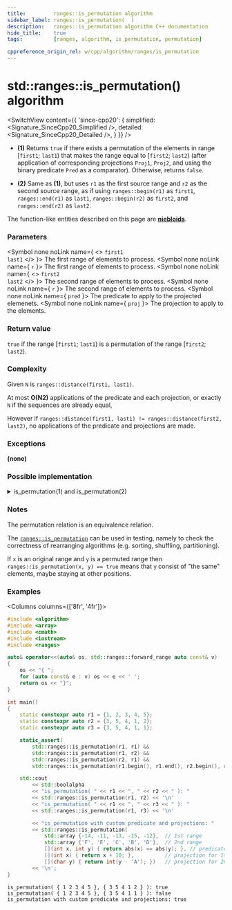 ```yaml
---
title:         ranges::is_permutation algorithm
sidebar_label: ranges::is_permutation(  )
description:   ranges::is_permutation algorithm C++ documentation
hide_title:    true
tags:          [ranges, algorithm, is_permutation, permutation]

cppreference_origin_rel: w/cpp/algorithm/ranges/is_permutation
---
```




<!-- Terms -->

<!----------------- Codes ---------------------->


# std::ranges::is_permutation() algorithm

<SwitchView content={{
	'since-cpp20': {
		simplified:	<Signature_SinceCpp20_Simplified />,
		detailed:	<Signature_SinceCpp20_Detailed />,
	}
}} />

- **(1)** Returns `true` if there exists a permutation of the elements in range [`first1`; `last1`)
  that makes the range equal to [`first2`; `last2`) (after application of corresponding projections `Proj1`, `Proj2`,
  and using the binary predicate `Pred` as a comparator).
  Otherwise, returns `false`.

- **(2)** Same as **(1)**, but uses `r1` as the first source range and `r2` as the second source range, as if using `ranges::begin(r1)` as `first1`, `ranges::end(r1)` as `last1`, `ranges::begin(r2)` as `first2`, and `ranges::end(r2)` as `last2`.

The function-like entities described on this page are [**niebloids**](#).

### Parameters

<SymbolTable>

  <Symbol none noLink name={ <> <code>first1</code> <br/> <code>last1</code> </> }>
    The first range of elements to process.
  </Symbol>
  <Symbol none noLink name={ <code>r</code> }>
    The first range of elements to process.
  </Symbol>
  <Symbol none noLink name={ <> <code>first2</code> <br/> <code>last2</code> </> }>
    The second range of elements to process.
  </Symbol>
  <Symbol none noLink name={ <code>r</code> }>
    The second range of elements to process.
  </Symbol>
  <Symbol none noLink name={ <code>pred</code> }>
    The predicate to apply to the projected elemenets.
  </Symbol>
  <Symbol none noLink name={ <code>proj</code> }>
    The projection to apply to the elements.
  </Symbol>

</SymbolTable>

### Return value

`true` if the range [`first1`; `last1`) is a permutation of the range [`first2`; `last2`).

### Complexity

Given `N` is `ranges::distance(first1, last1)`.

At most **O(N2)** applications of the predicate and each projection, or exactly `N` if the sequences are already equal,

However if `ranges::distance(first1, last1) != ranges::distance(first2, last2)`, no applications of the predicate and projections are made.


### Exceptions

**(none)**

### Possible implementation

<details>
<summary>is_permutation(1) and is_permutation(2)</summary>

```cpp
struct is_permutation_fn
{
    template<std::forward_iterator I1, std::sentinel_for<I1> S1,
             std::forward_iterator I2, std::sentinel_for<I2> S2,
             class Proj1 = std::identity, class Proj2 = std::identity,
             std::indirect_equivalence_relation<std::projected<I1, Proj1>,
                                                std::projected<I2, Proj2>>
                                                    Pred = ranges::equal_to>
    constexpr bool operator()(I1 first1, S1 last1, I2 first2, S2 last2,
                              Pred pred = {}, Proj1 proj1 = {}, Proj2 proj2 = {}) const
    {
        // skip common prefix
        auto ret = std::ranges::mismatch(first1, last1, first2, last2,
                                         std::ref(pred), std::ref(proj1), std::ref(proj2));
        first1 = ret.in1, first2 = ret.in2;

        // iterate over the rest, counting how many times each element
        // from [first1, last1) appears in [first2, last2)
        for (auto i {first1}; i != last1; ++i)
        {
            const auto i_proj {std::invoke(proj1, *i)};
            auto i_cmp = [&]<typename T>(T&& t)
            {
                return std::invoke(pred, i_proj, std::forward<T>(t));
            };

            if (i != ranges::find_if(first1, i, i_cmp, proj1))
                continue; // this *i has been checked

            if (const auto m {ranges::count_if(first2, last2, i_cmp, proj2)};
                m == 0 or m != ranges::count_if(i, last1, i_cmp, proj1))
                return false;
        }
        return true;
    }

    template<ranges::forward_range R1, ranges::forward_range R2,
             class Proj1 = std::identity, class Proj2 = std::identity,
             std::indirect_equivalence_relation<std::projected<ranges::iterator_t<R1>, Proj1>,
                                                std::projected<ranges::iterator_t<R2>, Proj2>>
                                                    Pred = ranges::equal_to>
    constexpr bool operator()(R1&& r1, R2&& r2, Pred pred = {},
                              Proj1 proj1 = {}, Proj2 proj2 = {}) const
    {
    return (*this)(ranges::begin(r1), ranges::end(r1),
                   ranges::begin(r2), ranges::end(r2),
                   std::move(pred), std::move(proj1), std::move(proj2));
    }
};

inline constexpr is_permutation_fn is_permutation {};
```

</details>

### Notes

The permutation relation is an equivalence relation.

The [`ranges::is_permutation`](#) can be used in testing, namely to check the correctness of rearranging algorithms (e.g. sorting, shuffling, partitioning).

If `x` is an original range and `y` is a permuted range then `ranges::is_permutation(x, y) == true` means that `y` consist of "the same" elements, maybe staying at other positions.

### Examples

<Columns columns={['8fr', '4fr']}>
<div>

```cpp title='Main.cpp' showLineNumbers
#include <algorithm>
#include <array>
#include <cmath>
#include <iostream>
#include <ranges>

auto& operator<<(auto& os, std::ranges::forward_range auto const& v)
{
    os << "{ ";
    for (auto const& e : v) os << e << ' ';
    return os << "}";
}

int main()
{
    static constexpr auto r1 = {1, 2, 3, 4, 5};
    static constexpr auto r2 = {3, 5, 4, 1, 2};
    static constexpr auto r3 = {3, 5, 4, 1, 1};

    static_assert(
        std::ranges::is_permutation(r1, r1) &&
        std::ranges::is_permutation(r1, r2) &&
        std::ranges::is_permutation(r2, r1) &&
        std::ranges::is_permutation(r1.begin(), r1.end(), r2.begin(), r2.end()));

    std::cout
        << std::boolalpha
        << "is_permutation( " << r1 << ", " << r2 << " ): "
        << std::ranges::is_permutation(r1, r2) << '\n'
        << "is_permutation( " << r1 << ", " << r3 << " ): "
        << std::ranges::is_permutation(r1, r3) << '\n'

        << "is_permutation with custom predicate and projections: "
        << std::ranges::is_permutation(
            std::array {-14, -11, -13, -15, -12},  // 1st range
            std::array {'F', 'E', 'C', 'B', 'D'},  // 2nd range
            [](int x, int y) { return abs(x) == abs(y); }, // predicate
            [](int x) { return x + 10; },          // projection for 1st range
            [](char y) { return int(y - 'A'); })   // projection for 2nd range
        << '\n';
}
```

</div>
<div>

```plaintext title="Possible Output"
is_permutation( { 1 2 3 4 5 }, { 3 5 4 1 2 } ): true
is_permutation( { 1 2 3 4 5 }, { 3 5 4 1 1 } ): false
is_permutation with custom predicate and projections: true
```

</div>
</Columns>
